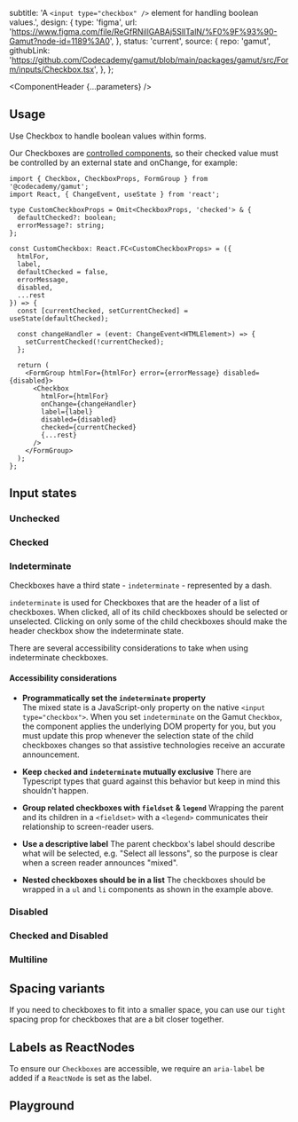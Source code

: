 


  subtitle:
    'A `<input type="checkbox" />` element for handling boolean values.',
  design: {
    type: 'figma',
    url: 'https://www.figma.com/file/ReGfRNillGABAj5SlITalN/%F0%9F%93%90-Gamut?node-id=1189%3A0',
  },
  status: 'current',
  source: {
    repo: 'gamut',
    githubLink:
      'https://github.com/Codecademy/gamut/blob/main/packages/gamut/src/Form/inputs/Checkbox.tsx',
  },
};

<Meta of={CheckboxStories} />

<ComponentHeader {...parameters} />

## Usage

Use Checkbox to handle boolean values within forms.

Our Checkboxes are [controlled components](https://reactjs.org/docs/forms.html#controlled-components), so their checked value must be controlled by an external state and onChange, for example:

<Canvas of={CheckboxStories.ControlledCheckbox} />

```tsx
import { Checkbox, CheckboxProps, FormGroup } from '@codecademy/gamut';
import React, { ChangeEvent, useState } from 'react';

type CustomCheckboxProps = Omit<CheckboxProps, 'checked'> & {
  defaultChecked?: boolean;
  errorMessage?: string;
};

const CustomCheckbox: React.FC<CustomCheckboxProps> = ({
  htmlFor,
  label,
  defaultChecked = false,
  errorMessage,
  disabled,
  ...rest
}) => {
  const [currentChecked, setCurrentChecked] = useState(defaultChecked);

  const changeHandler = (event: ChangeEvent<HTMLElement>) => {
    setCurrentChecked(!currentChecked);
  };

  return (
    <FormGroup htmlFor={htmlFor} error={errorMessage} disabled={disabled}>
      <Checkbox
        htmlFor={htmlFor}
        onChange={changeHandler}
        label={label}
        disabled={disabled}
        checked={currentChecked}
        {...rest}
      />
    </FormGroup>
  );
};
```

## Input states

### Unchecked

<Canvas of={CheckboxStories.Unchecked} />

### Checked

<Canvas of={CheckboxStories.Checked} />

### Indeterminate

Checkboxes have a third state - `indeterminate` - represented by a dash.

<Canvas of={CheckboxStories.Indeterminate} />

`indeterminate` is used for Checkboxes that are the header of a list of checkboxes. When clicked, all of its child checkboxes should be selected or unselected. Clicking on only some of the child checkboxes should make the header checkbox show the indeterminate state.

<Canvas of={CheckboxStories.NestedCheckboxes} />

There are several accessibility considerations to take when using indeterminate checkboxes.

#### Accessibility considerations

- **Programmatically set the `indeterminate` property**\
  The mixed state is a JavaScript-only property on the native `<input type="checkbox">`. When you set `indeterminate` on the Gamut `Checkbox`, the component applies the underlying DOM property for you, but you must update this prop whenever the selection state of the child checkboxes changes so that assistive technologies receive an accurate announcement.

- **Keep `checked` and `indeterminate` mutually exclusive**
  There are Typescript types that guard against this behavior but keep in mind this shouldn't happen.

- **Group related checkboxes with `fieldset` & `legend`**
  Wrapping the parent and its children in a `<fieldset>` with a `<legend>` communicates their relationship to screen-reader users.

- **Use a descriptive label**
  The parent checkbox's label should describe what will be selected, e.g. "Select all lessons", so the purpose is clear when a screen reader announces "mixed".

- **Nested checkboxes should be in a list**
  The checkboxes should be wrapped in a `ul` and `li` components as shown in the example above.

### Disabled

<Canvas of={CheckboxStories.Disabled} />

### Checked and Disabled

<Canvas of={CheckboxStories.CheckedAndDisabled} />

### Multiline

<Canvas of={CheckboxStories.Multiline} />

## Spacing variants

If you need to checkboxes to fit into a smaller space, you can use our `tight` spacing prop for checkboxes that are a bit closer together.

<Canvas of={CheckboxStories.SpacingTight} />

## Labels as ReactNodes

To ensure our `Checkboxes` are accessible, we require an `aria-label` be added if a `ReactNode` is set as the label.

<Canvas of={CheckboxStories.LabelsAsReactNodes} />

## Playground

<Canvas sourceState="shown" of={CheckboxStories.Default} />

<Controls />
